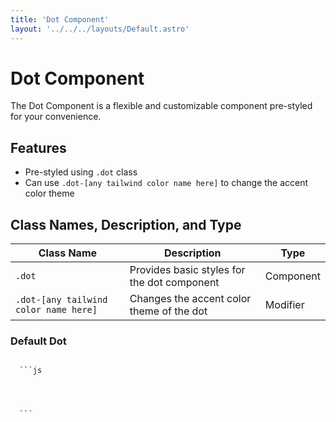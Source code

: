 ```yaml
---
title: 'Dot Component'
layout: '../../../layouts/Default.astro'
---
```



# Dot Component

The Dot Component is a flexible and customizable component pre-styled for your convenience.

## Features

- Pre-styled using `.dot` class
- Can use `.dot-[any tailwind color name here]` to change the accent color theme

## Class Names, Description, and Type

| Class Name                            | Description                                 | Type      |
| ------------------------------------- | ------------------------------------------- | --------- |
| `.dot`                                | Provides basic styles for the dot component | Component |
| `.dot-[any tailwind color name here]` | Changes the accent color theme of the dot   | Modifier  |

### Default Dot

<Preview>
  <span class='dot dot-green'></span>
  <span class='dot dot-yellow'></span>
  <span class='dot dot-red'></span>
  <span class='dot '></span>
</Preview>
<Code>
  ```js
  <span class='dot dot-green'></span>
  <span class='dot dot-yellow'></span>
  <span class='dot dot-red'></span>
  <span class='dot '></span>
  ```
</Code>
